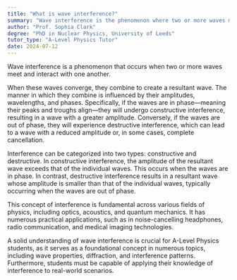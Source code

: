 ```yaml
---
title: "What is wave interference?"
summary: "Wave interference is the phenomenon where two or more waves meet and interact with each other."
author: "Prof. Sophia Clark"
degree: "PhD in Nuclear Physics, University of Leeds"
tutor_type: "A-Level Physics Tutor"
date: 2024-07-12
---
```


Wave interference is a phenomenon that occurs when two or more waves meet and interact with one another.

When these waves converge, they combine to create a resultant wave. The manner in which they combine is influenced by their amplitudes, wavelengths, and phases. Specifically, if the waves are in phase—meaning their peaks and troughs align—they will undergo constructive interference, resulting in a wave with a greater amplitude. Conversely, if the waves are out of phase, they will experience destructive interference, which can lead to a wave with a reduced amplitude or, in some cases, complete cancellation.

Interference can be categorized into two types: constructive and destructive. In constructive interference, the amplitude of the resultant wave exceeds that of the individual waves. This occurs when the waves are in phase. In contrast, destructive interference results in a resultant wave whose amplitude is smaller than that of the individual waves, typically occurring when the waves are out of phase.

This concept of interference is fundamental across various fields of physics, including optics, acoustics, and quantum mechanics. It has numerous practical applications, such as in noise-cancelling headphones, radio communication, and medical imaging technologies.

A solid understanding of wave interference is crucial for A-Level Physics students, as it serves as a foundational concept in numerous topics, including wave properties, diffraction, and interference patterns. Furthermore, students must be capable of applying their knowledge of interference to real-world scenarios.
    